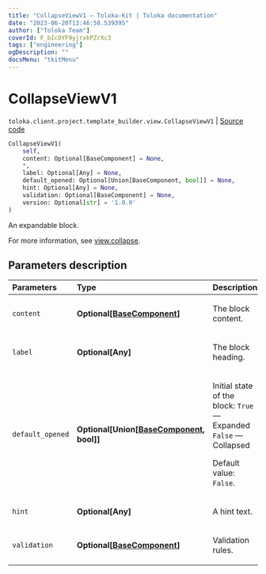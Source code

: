 ```yaml
---
title: "CollapseViewV1 — Toloka-Kit | Toloka documentation"
date: "2023-06-20T13:46:58.539395"
author: ["Toloka Team"]
coverId: F_bIcOYF9yjrxkPZrXc3
tags: ["engineering"]
ogDescription: ""
docsMenu: "tkitMenu"
---
```


# CollapseViewV1

`toloka.client.project.template_builder.view.CollapseViewV1` | [Source code](https://github.com/Toloka/toloka-kit/blob/v1.2.0/src/client/project/template_builder/view.py#L126)

```python
CollapseViewV1(
    self,
    content: Optional[BaseComponent] = None,
    *,
    label: Optional[Any] = None,
    default_opened: Optional[Union[BaseComponent, bool]] = None,
    hint: Optional[Any] = None,
    validation: Optional[BaseComponent] = None,
    version: Optional[str] = '1.0.0'
)
```

An expandable block.

For more information, see [view.collapse](/docs/template-builder/reference/view.collapse).

## Parameters description

| Parameters | Type | Description |
| :----------| :----| :-----------|
`content`|**Optional\[[BaseComponent](/docs/toloka-kit/reference/toloka.client.project.template_builder.base.BaseComponent)\]**|<p>The block content.</p>
`label`|**Optional\[Any\]**|<p>The block heading.</p>
`default_opened`|**Optional\[Union\[[BaseComponent](/docs/toloka-kit/reference/toloka.client.project.template_builder.base.BaseComponent), bool\]\]**|<p>Initial state of the block: `True` — Expanded `False` — Collapsed</p> <p>Default value: `False`.</p>
`hint`|**Optional\[Any\]**|<p>A hint text.</p>
`validation`|**Optional\[[BaseComponent](/docs/toloka-kit/reference/toloka.client.project.template_builder.base.BaseComponent)\]**|<p>Validation rules.</p>
